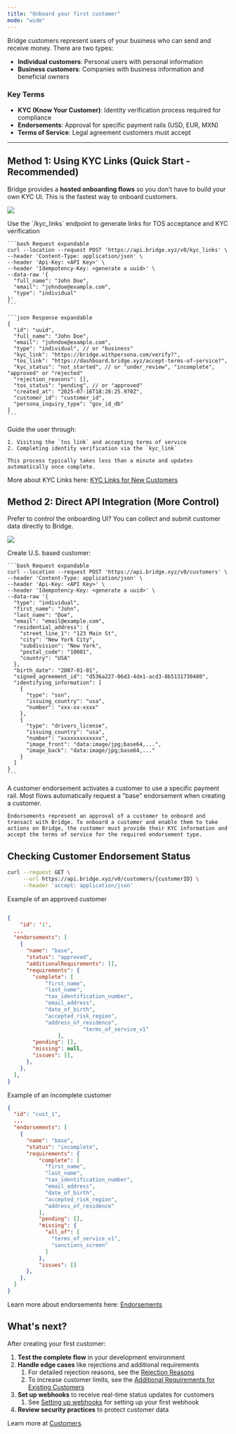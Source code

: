 ```yaml
---
title: "Onboard your first customer"
mode: "wide"
---
```


Bridge customers represent users of your business who can send and receive money. There are two types:

- **Individual customers**: Personal users with personal information
- **Business customers**: Companies with business information and beneficial owners

### Key Terms

- **KYC (Know Your Customer)**: Identity verification process required for compliance
- **Endorsements**: Approval for specific payment rails (USD, EUR, MXN)
- **Terms of Service**: Legal agreement customers must accept

---

## Method 1: Using KYC Links (Quick Start - Recommended)

Bridge provides a **hosted onboarding flows** so you don’t have to build your own KYC UI. This is the fastest way to onboard customers.

![](https://files.readme.io/44bcd17e95746a1ad3e6079f783410f2eed51a01318df77aa0c1bb130a00101a-image.png)

<Steps>
  <Step title="Step 1: Create a KYC Link" titleSize="h3">
    Use the `/kyc_links` endpoint to generate links for TOS acceptance and KYC verification

    ```bash Request expandable
    curl --location --request POST 'https://api.bridge.xyz/v0/kyc_links' \
    --header 'Content-Type: application/json' \
    --header 'Api-Key: <API Key>' \
    --header 'Idempotency-Key: <generate a uuid>' \
    --data-raw '{
      "full_name": "John Doe",
      "email": "johndoe@example.com",
      "type": "individual"
    }'
    ```

    ```json Response expandable
    {
      "id": "uuid",
      "full_name": "John Doe",
      "email": "johndoe@example.com",
      "type": "individual", // or "business"
      "kyc_link": "https://bridge.withpersona.com/verify?",
      "tos_link": "https://dashboard.bridge.xyz/accept-terms-of-service?",
      "kyc_status": "not_started", // or "under_review", "incomplete", "approved" or "rejected"
      "rejection_reasons": [],
      "tos_status": "pending", // or "approved"
      "created_at": "2025-07-16T18:28:25.970Z",
      "customer_id": "customer_id",
      "persona_inquiry_type": "gov_id_db"
    }
    ```
  </Step>
  <Step title="Step 2: Share the Links with Your Customer" titleSize="h3">
    Guide the user through:

    1. Visiting the `tos_link` and accepting terms of service
    2. Completing identity verification via the `kyc_link`

    This process typically takes less than a minute and updates automatically once complete.
  </Step>
</Steps>

More about KYC Links here: [KYC Links for New Customers](/platform/customers/customers/kyclinks)

## Method 2: Direct API Integration (More Control)

Prefer to control the onboarding UI? You can collect and submit customer data directly to Bridge.

![](https://files.readme.io/32e86521c9fbdfa9557c8688268f60ea354a3c0de96a5808ecef5fedca5325b3-image.png)

<Steps>
  <Step title="Step 1: Create an Individual Customer Using API" titleSize="h3">
    Create U.S. based customer:

    ```bash Request expandable
    curl --location --request POST 'https://api.bridge.xyz/v0/customers' \
    --header 'Content-Type: application/json' \
    --header 'Api-Key: <API Key>' \
    --header 'Idempotency-Key: <generate a uuid>' \
    --data-raw '{
      "type": "individual",
      "first_name": "John",
      "last_name": "Doe",
      "email": "email@example.com",
      "residential_address": {
        "street_line_1": "123 Main St",
        "city": "New York City",
        "subdivision": "New York",
        "postal_code": "10001",
        "country": "USA"
      },
      "birth_date": "2007-01-01",
      "signed_agreement_id": "d536a227-06d3-4de1-acd3-8b5131730480",
      "identifying_information": [
        {
          "type": "ssn",
          "issuing_country": "usa",
          "number": "xxx-xx-xxxx"
        },
        {
          "type": "drivers_license",
          "issuing_country": "usa",
          "number": "xxxxxxxxxxxxx",
          "image_front": "data:image/jpg;base64,...",
          "image_back": "data:image/jpg;base64,..."
        }
      ]
    }
    ```
  </Step>
  <Step title="Step 2: Customer Endorsements: Enabling Transacting" titleSize="h3">
    A customer endorsement activates a customer to use a specific payment rail. Most flows automatically request a "base" endorsement when creating a customer.

    Endorsements represent an approval of a customer to onboard and transact with Bridge. To onboard a customer and enable them to take actions on Bridge, the customer must provide their KYC information and accept the terms of service for the required endorsement type.
  </Step>
</Steps>

## Checking Customer Endorsement Status

```bash Request expandable
curl --request GET \
     --url https://api.bridge.xyz/v0/customers/{customerID} \
     --header 'accept: application/json'
```

<Check>
  Example of an approved customer
</Check>

```json Response expandable

{
 	"id": '1',
  ...
  "endorsements": [
    {
      "name": "base",
      "status": "approved",
      "additionalRequirements": [],
      "requirements": {
        "complete": [
            "first_name",
            "last_name",
            "tax_identification_number",
            "email_address",
            "date_of_birth",
            "accepted_risk_region",
          	"address_of_residence",
						"terms_of_service_v1"
				],
        "pending": [],
        "missing": null,
        "issues": [],
      },
    },
  ],
}
```

<Warning>
  Example of an incomplete customer
</Warning>

```json expandable
{
  "id": "cust_1",
  ...
  "endorsements": [
    {
      "name": "base",
      "status": "incomplete",
      "requirements": {
          "complete": [
            "first_name",
            "last_name",
            "tax_identification_number",
            "email_address",
            "date_of_birth",
            "accepted_risk_region",
            "address_of_residence"
          ],
          "pending": [],
          "missing": {
            "all_of": [
              "terms_of_service_v1",
              "sanctions_screen"
            ]
          },
          "issues": []
      },
    },
  ]
}
```

Learn more about endorsements here: [Endorsements](/platform/customers/customers/endorsements)

## What's next?

After creating your first customer:

1. **Test the complete flow** in your development environment
2. **Handle edge cases** like rejections and additional requirements
   1. For detailed rejection reasons, see the [Rejection Reasons](/platform/customers/customers/rejection_reasons)
   2. To increase customer limits, see the [Additional Requirements for Existing Customers](/platform/customers/customers/add_req)
3. **Set up webhooks** to receive real-time status updates for customers
   1. See [Setting up webhooks](/get-started/introduction/quick-start/setting-up-webhooks) for setting up your first webhook
4. **Review security practices** to protect customer data

Learn more at [Customers](/platform/customers/overview).
